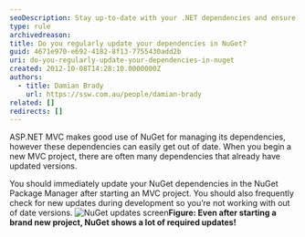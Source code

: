 ```yaml
---
seoDescription: Stay up-to-date with your .NET dependencies and ensure a secure and efficient development experience by regularly updating NuGet packages.
type: rule
archivedreason:
title: Do you regularly update your dependencies in NuGet?
guid: 4671e970-e692-4182-8f13-7755430add2b
uri: do-you-regularly-update-your-dependencies-in-nuget
created: 2012-10-08T14:28:10.0000000Z
authors:
  - title: Damian Brady
    url: https://ssw.com.au/people/damian-brady
related: []
redirects: []
---
```


ASP.NET MVC makes good use of NuGet for managing its dependencies, however these dependencies can easily get out of date.
When you begin a new MVC project, there are often many dependencies that already have updated versions.

You should immediately update your NuGet dependencies in the NuGet Package Manager after starting an MVC project. You should also frequently check for new updates during development so you’re not working with out of date versions.
![NuGet updates screen](nuget-updates.png)**Figure: Even after starting a brand new project, NuGet shows a lot of required updates!**